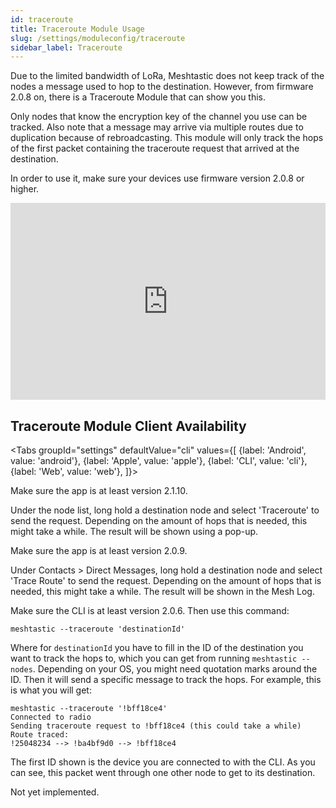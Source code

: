 ```yaml
---
id: traceroute
title: Traceroute Module Usage
slug: /settings/moduleconfig/traceroute
sidebar_label: Traceroute
---
```



Due to the limited bandwidth of LoRa, Meshtastic does not keep track of the nodes a message used to hop to the destination. However, from firmware 2.0.8 on, there is a Traceroute Module that can show you this.

Only nodes that know the encryption key of the channel you use can be tracked. Also note that a message may arrive via multiple routes due to duplication because of rebroadcasting. This module will only track the hops of the first packet containing the traceroute request that arrived at the destination.

In order to use it, make sure your devices use firmware version 2.0.8 or higher.


<iframe width="100%" height="315" src="https://www.youtube.com/embed/PKUmaELKaUo" title="YouTube video player" frameborder="0" allow="accelerometer; autoplay; clipboard-write; encrypted-media; gyroscope; picture-in-picture; web-share" allowfullscreen></iframe>


## Traceroute Module Client Availability

<Tabs
groupId="settings"
defaultValue="cli"
values={[
{label: 'Android', value: 'android'},
{label: 'Apple', value: 'apple'},
{label: 'CLI', value: 'cli'},
{label: 'Web', value: 'web'},
]}>
<TabItem value="android">

Make sure the app is at least version 2.1.10.
  
Under the node list, long hold a destination node and select 'Traceroute' to send the request. Depending on the amount of hops that is needed, this might take a while. The result will be shown using a pop-up.

</TabItem>
<TabItem value="apple">

Make sure the app is at least version 2.0.9.

Under Contacts > Direct Messages, long hold a destination node and select 'Trace Route' to send the request. Depending on the amount of hops that is needed, this might take a while. The result will be shown in the Mesh Log.

</TabItem>
<TabItem value="cli">

Make sure the CLI is at least version 2.0.6. Then use this command:

```shell title="CLI traceroute command"
meshtastic --traceroute 'destinationId'
```

Where for `destinationId` you have to fill in the ID of the destination you want to track the hops to, which you can get from running `meshtastic --nodes`. Depending on your OS, you might need quotation marks around the ID. Then it will send a specific message to track the hops. For example, this is what you will get:

```shell title="Traceroute from !25048234 to !bff18ce4"
meshtastic --traceroute '!bff18ce4'
Connected to radio
Sending traceroute request to !bff18ce4 (this could take a while)
Route traced:
!25048234 --> !ba4bf9d0 --> !bff18ce4
```

The first ID shown is the device you are connected to with the CLI. As you can see, this packet went through one other node to get to its destination.

</TabItem>
<TabItem value="web">

Not yet implemented.

</TabItem>
</Tabs>
